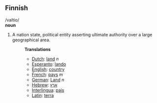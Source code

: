 ==Finnish==
/valtio/<br>
'''noun'''

#A nation state, political entity asserting ultimate authority over a large geographical area.
#:'''Translations'''
#:*[[Dutch]]: [[land]] ''n''
#:*[[Esperanto]]: [[lando]]
#:*[[English]]: [[country]]
#:*[[French]]: [[pays]] ''m''
#:*[[German]]: [[Land]] ''n''
#:*[[Hebrew]]: [[ארץ]]
#:*[[Interlingua]]: [[pais]]
#:*[[Latin]]: [[terra]]